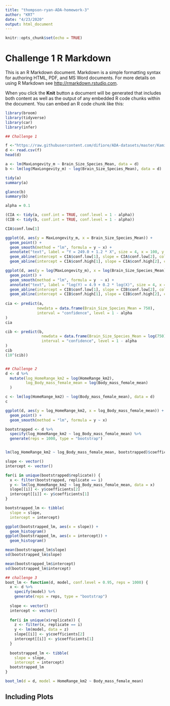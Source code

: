 ```yaml
---
title: "thompson-ryan-ADA-homework-3"
author: "KRT"
date: "4/23/2020"
output: html_document
---
```


```r
knitr::opts_chunk$set(echo = TRUE)
```

# Challenge 1 R Markdown

This is an R Markdown document. Markdown is a simple formatting syntax for authoring HTML, PDF, and MS Word documents. For more details on using R Markdown see <http://rmarkdown.rstudio.com>.

When you click the **Knit** button a document will be generated that includes both content as well as the output of any embedded R code chunks within the document. You can embed an R code chunk like this:

```r
library(broom)
library(tidyverse)
library(car)
library(infer)

## Challenge 1

f <-"https://raw.githubusercontent.com/difiore/ADA-datasets/master/KamilarAndCooperData.csv"
d <- read.csv(f)
head(d)

a <- lm(MaxLongevity_m ~ Brain_Size_Species_Mean, data = d)
b <- lm(log(MaxLongevity_m) ~ log(Brain_Size_Species_Mean), data = d)

tidy(a)
summary(a)

glance(b)
summary(b)

alpha = 0.1

(CIA <- tidy(a, conf.int = TRUE, conf.level = 1 - alpha))
(CIB <- tidy(b, conf.int = TRUE, conf.level = 1 - alpha))

CIA$conf.low[1]

ggplot(d, aes(y = MaxLongevity_m, x = Brain_Size_Species_Mean)) +
  geom_point() +
  geom_smooth(method = "lm", formula = y ~ x) +
  annotate("text", label = "Y = 249.0 + 1.2 * X", size = 4, x = 100, y = 800) +
  geom_abline(intercept = CIA$conf.low[1], slope = CIA$conf.low[2], color = "Red") +
  geom_abline(intercept = CIA$conf.high[1], slope = CIA$conf.high[2], color = "Purple") 

ggplot(d, aes(y = log(MaxLongevity_m), x = log(Brain_Size_Species_Mean))) +
  geom_point() +
  geom_smooth(method = "lm", formula = y  ~ x) +
  annotate("text", label = "log(Y) = 4.9 + 0.2 * log(X)", size = 4, x = 2.3, y = 6.5) +
  geom_abline(intercept = CIB$conf.low[1], slope = CIB$conf.low[2], color = "Red") +
  geom_abline(intercept = CIB$conf.high[1], slope = CIB$conf.high[2], color = "Purple")
  
cia <- predict(a,
              newdata = data.frame(Brain_Size_Species_Mean = 750),
              interval = "confidence", level = 1 - alpha
)
cia

cib <- predict(b,
                newdata = data.frame(Brain_Size_Species_Mean = log(750)),
                interval = "confidence", level = 1 - alpha
)
cib
(10^(cib))


## Challenge 2
d <- d %>% 
  mutate(log_HomeRange_km2 = log(HomeRange_km2),
         log_Body_mass_female_mean = log(Body_mass_female_mean)
  )

c <- lm(log(HomeRange_km2) ~ log(Body_mass_female_mean), data = d)
c

ggplot(d, aes(y = log_HomeRange_km2, x = log_Body_mass_female_mean)) +
  geom_point() +
  geom_smooth(method = "lm", formula = y ~ x)

bootstrapped <- d %>% 
  specify(log_HomeRange_km2 ~ log_Body_mass_female_mean) %>% 
  generate(reps = 1000, type = "bootstrap")


lm(log_HomeRange_km2 ~ log_Body_mass_female_mean, bootstrapped)$coefficients[1]

slope <- vector()
intercept <- vector()

for(i in unique(bootstrapped$replicate)) {
  x <- filter(bootstrapped, replicate == i)
  y <- lm(log_HomeRange_km2 ~ log_Body_mass_female_mean, data = x)
  slope[[i]] <- y$coefficients[2]
  intercept[[i]] <- y$coefficients[1]
}

bootstrapped_lm <- tibble(
  slope = slope, 
  intercept = intercept)

ggplot(bootstrapped_lm, aes(x = slope)) +
  geom_histogram()
ggplot(bootstrapped_lm, aes(x = intercept)) + 
  geom_histogram()

mean(bootstrapped_lm$slope)
sd(bootstrapped_lm$slope)

mean(bootstrapped_lm$intercept)
sd(bootstrapped_lm$intercept)

## challenge 3
boot_lm <- function(d, model, conf.level = 0.95, reps = 1000) {
  x <- d %>% 
    specify(model) %>% 
    generate(reps = reps, type = "bootstrap")
  
  slope <- vector()
  intercept <- vector()
  
  for(i in unique(x$replicate)) {
    z <- filter(x, replicate == i)
    y <- lm(model, data = z)
    slope[[i]] <- y$coefficients[2]
    intercept[[i]] <- y$coefficients[1]
  }
  
  bootstrapped_lm <- tibble(
    slope = slope, 
    intercept = intercept)
  bootstrapped_lm
}

boot_lm(d = d, model = HomeRange_km2 ~ Body_mass_female_mean)
```

## Including Plots
